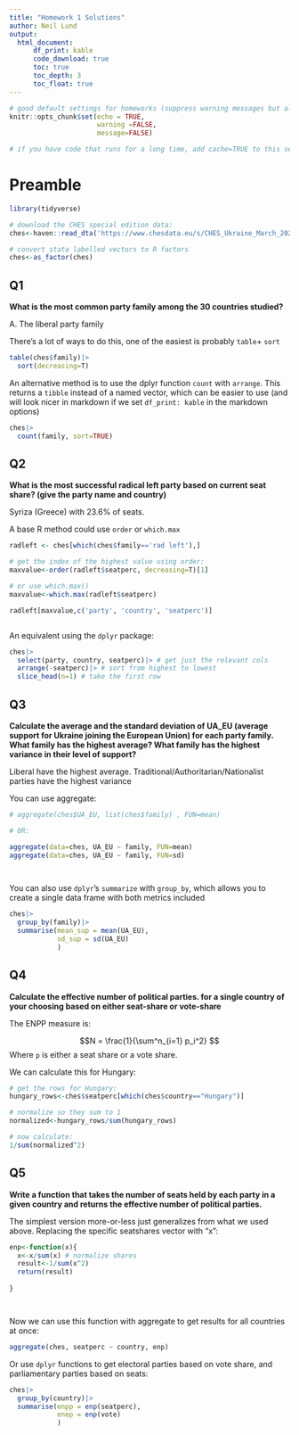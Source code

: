 ```yaml
---
title: "Homework 1 Solutions"
author: Neil Lund
output: 
  html_document:
      df_print: kable
      code_download: true
      toc: true
      toc_depth: 3
      toc_float: true
---
```


```r

# good default settings for homeworks (suppress warning messages but always show code and output)
knitr::opts_chunk$set(echo = TRUE, 
                      warning =FALSE,
                      message=FALSE)

# if you have code that runs for a long time, add cache=TRUE to this set of options, this will prevent the code from being re-evaluated every time you knit the document


```

# Preamble

```r
library(tidyverse)

# download the CHES special edition data:
ches<-haven::read_dta('https://www.chesdata.eu/s/CHES_Ukraine_March_2024.dta')

# convert stata labelled vectors to R factors
ches<-as_factor(ches)

```

## Q1

**What is the most common party family among the 30 countries studied?**

A. The liberal party family

There's a lot of ways to do this, one of the easiest is probably `table`+ `sort`

```r

table(ches$family)|>
  sort(decreasing=T)


```

An alternative method is to use the dplyr function `count` with `arrange`. This returns a `tibble` instead of a named vector, which can be easier to use (and will look nicer in markdown if we set `df_print: kable` in the markdown options)

```r
ches|>
  count(family, sort=TRUE)

```

## Q2

**What is the most successful radical left party based on current seat share? (give the party name and country)**

Syriza (Greece) with 23.6% of seats.

A base R method could use `order` or `which.max`

```r
radleft <- ches[which(ches$family=='rad left'),]

# get the index of the highest value using order:
maxvalue<-order(radleft$seatperc, decreasing=T)[1]

# or use which.max()
maxvalue<-which.max(radleft$seatperc)

radleft[maxvalue,c('party', 'country', 'seatperc')]



```

An equivalent using the `dplyr` package:

```r
ches|>
  select(party, country, seatperc)|> # get just the relevant cols
  arrange(-seatperc)|> # sort from highest to lowest
  slice_head(n=1) # take the first row

```

## Q3

**Calculate the average and the standard deviation of UA_EU (average support for Ukraine joining the European Union) for each party family. What family has the highest average? What family has the highest variance in their level of support?**

Liberal have the highest average. Traditional/Authoritarian/Nationalist parties have the highest variance

You can use aggregate:

```r

# aggregate(ches$UA_EU, list(ches$family) , FUN=mean)

# OR: 

aggregate(data=ches, UA_EU ~ family, FUN=mean)
aggregate(data=ches, UA_EU ~ family, FUN=sd)

          
```

You can also use `dplyr`'s `summarize` with `group_by`, which allows you to create a single data frame with both metrics included

```r

ches|>
  group_by(family)|>
  summarise(mean_sup = mean(UA_EU),
            sd_sup = sd(UA_EU)
            )

```

## Q4 

**Calculate the effective number of political parties. for a single country of your choosing based on either seat-share or vote-share**

The ENPP measure is:

$$N = \frac{1}{\sum^n_{i=1} p_i^2} $$ Where `p` is either a seat share or a vote share.

We can calculate this for Hungary:

```r
# get the rows for Hungary:
hungary_rows<-ches$seatperc[which(ches$country=="Hungary")]

# normalize so they sum to 1
normalized<-hungary_rows/sum(hungary_rows)

# now calculate:
1/sum(normalized^2)

```

## Q5

**Write a function that takes the number of seats held by each party in a given country and returns the effective number of political parties.**

The simplest version more-or-less just generalizes from what we used above. Replacing the specific seatshares vector with "x":

```r
enp<-function(x){
  x<-x/sum(x) # normalize shares
  result<-1/sum(x^2)
  return(result)
  
}




```

Now we can use this function with aggregate to get results for all countries at once:

```r

aggregate(ches, seatperc ~ country, enp)

```

Or use `dplyr` functions to get electoral parties based on vote share, and parliamentary parties based on seats:

```r

ches|>
  group_by(country)|>
  summarise(enpp = enp(seatperc),
            enep = enp(vote)
            )

```



